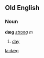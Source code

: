 ==Old English==
===Noun===
'''dæg''' ''[[Wiktionary Appendix:Old English strong declension|strong]] m''

# [[day]]

[[la:dæg]]
